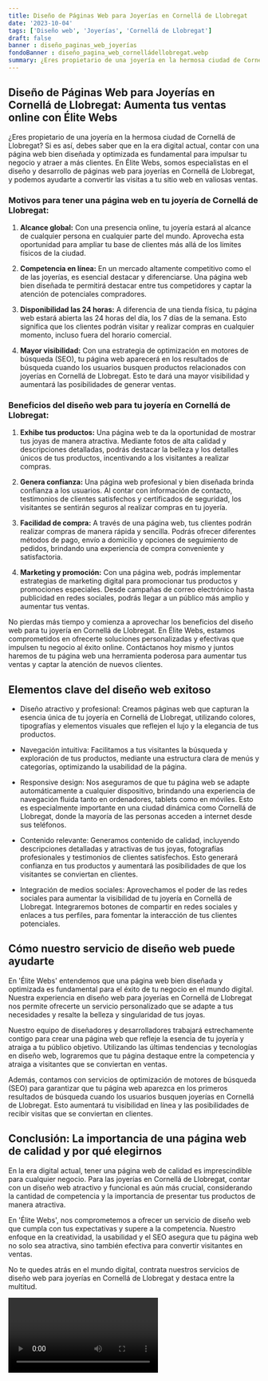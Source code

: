```yaml
---
title: Diseño de Páginas Web para Joyerías en Cornellá de Llobregat
date: '2023-10-04'
tags: ['Diseño web', 'Joyerías', 'Cornellá de Llobregat']
draft: false
banner : diseño_paginas_web_joyerías
fondoBanner : diseño_pagina_web_cornelládellobregat.webp
summary: ¿Eres propietario de una joyería en la hermosa ciudad de Cornellá de Llobregat? Si es así, debes saber que en la era digital actual, contar con una página web bien diseñada y optimizada es fundamental para impulsar tu negocio y atraer a más clientes. En Élite Webs, somos especialistas en el diseño y desarrollo de páginas web para joyerías en Cornellá de Llobregat, y podemos ayudarte a convertir las visitas a tu sitio web en valiosas ventas.
---
```


## Diseño de Páginas Web para Joyerías en Cornellá de Llobregat: Aumenta tus ventas online con Élite Webs

¿Eres propietario de una joyería en la hermosa ciudad de Cornellá de Llobregat? Si es así, debes saber que en la era digital actual, contar con una página web bien diseñada y optimizada es fundamental para impulsar tu negocio y atraer a más clientes. En Élite Webs, somos especialistas en el diseño y desarrollo de páginas web para joyerías en Cornellá de Llobregat, y podemos ayudarte a convertir las visitas a tu sitio web en valiosas ventas.

### Motivos para tener una página web en tu joyería de Cornellá de Llobregat:

1. **Alcance global:** Con una presencia online, tu joyería estará al alcance de cualquier persona en cualquier parte del mundo. Aprovecha esta oportunidad para ampliar tu base de clientes más allá de los límites físicos de la ciudad.

2. **Competencia en línea:** En un mercado altamente competitivo como el de las joyerías, es esencial destacar y diferenciarse. Una página web bien diseñada te permitirá destacar entre tus competidores y captar la atención de potenciales compradores.

3. **Disponibilidad las 24 horas:** A diferencia de una tienda física, tu página web estará abierta las 24 horas del día, los 7 días de la semana. Esto significa que los clientes podrán visitar y realizar compras en cualquier momento, incluso fuera del horario comercial.

4. **Mayor visibilidad:** Con una estrategia de optimización en motores de búsqueda (SEO), tu página web aparecerá en los resultados de búsqueda cuando los usuarios busquen productos relacionados con joyerías en Cornellá de Llobregat. Esto te dará una mayor visibilidad y aumentará las posibilidades de generar ventas.

### Beneficios del diseño web para tu joyería en Cornellá de Llobregat:

1. **Exhibe tus productos:** Una página web te da la oportunidad de mostrar tus joyas de manera atractiva. Mediante fotos de alta calidad y descripciones detalladas, podrás destacar la belleza y los detalles únicos de tus productos, incentivando a los visitantes a realizar compras.

2. **Genera confianza:** Una página web profesional y bien diseñada brinda confianza a los usuarios. Al contar con información de contacto, testimonios de clientes satisfechos y certificados de seguridad, los visitantes se sentirán seguros al realizar compras en tu joyería.

3. **Facilidad de compra:** A través de una página web, tus clientes podrán realizar compras de manera rápida y sencilla. Podrás ofrecer diferentes métodos de pago, envío a domicilio y opciones de seguimiento de pedidos, brindando una experiencia de compra conveniente y satisfactoria.

4. **Marketing y promoción:** Con una página web, podrás implementar estrategias de marketing digital para promocionar tus productos y promociones especiales. Desde campañas de correo electrónico hasta publicidad en redes sociales, podrás llegar a un público más amplio y aumentar tus ventas.

No pierdas más tiempo y comienza a aprovechar los beneficios del diseño web para tu joyería en Cornellá de Llobregat. En Élite Webs, estamos comprometidos en ofrecerte soluciones personalizadas y efectivas que impulsen tu negocio al éxito online. Contáctanos hoy mismo y juntos haremos de tu página web una herramienta poderosa para aumentar tus ventas y captar la atención de nuevos clientes.

<GifSeo />

<Cta />

## Elementos clave del diseño web exitoso

- Diseño atractivo y profesional: Creamos páginas web que capturan la esencia única de tu joyería en Cornellá de Llobregat, utilizando colores, tipografías y elementos visuales que reflejen el lujo y la elegancia de tus productos.

- Navegación intuitiva: Facilitamos a tus visitantes la búsqueda y exploración de tus productos, mediante una estructura clara de menús y categorías, optimizando la usabilidad de la página.

- Responsive design: Nos aseguramos de que tu página web se adapte automáticamente a cualquier dispositivo, brindando una experiencia de navegación fluida tanto en ordenadores, tablets como en móviles. Esto es especialmente importante en una ciudad dinámica como Cornellá de Llobregat, donde la mayoría de las personas acceden a internet desde sus teléfonos.

- Contenido relevante: Generamos contenido de calidad, incluyendo descripciones detalladas y atractivas de tus joyas, fotografías profesionales y testimonios de clientes satisfechos. Esto generará confianza en tus productos y aumentará las posibilidades de que los visitantes se conviertan en clientes.

- Integración de medios sociales: Aprovechamos el poder de las redes sociales para aumentar la visibilidad de tu joyería en Cornellá de Llobregat. Integraremos botones de compartir en redes sociales y enlaces a tus perfiles, para fomentar la interacción de tus clientes potenciales.

## Cómo nuestro servicio de diseño web puede ayudarte

En 'Élite Webs' entendemos que una página web bien diseñada y optimizada es fundamental para el éxito de tu negocio en el mundo digital. Nuestra experiencia en diseño web para joyerías en Cornellá de Llobregat nos permite ofrecerte un servicio personalizado que se adapte a tus necesidades y resalte la belleza y singularidad de tus joyas.

Nuestro equipo de diseñadores y desarrolladores trabajará estrechamente contigo para crear una página web que refleje la esencia de tu joyería y atraiga a tu público objetivo. Utilizando las últimas tendencias y tecnologías en diseño web, lograremos que tu página destaque entre la competencia y atraiga a visitantes que se conviertan en ventas.

Además, contamos con servicios de optimización de motores de búsqueda (SEO) para garantizar que tu página web aparezca en los primeros resultados de búsqueda cuando los usuarios busquen joyerías en Cornellá de Llobregat. Esto aumentará tu visibilidad en línea y las posibilidades de recibir visitas que se conviertan en clientes.

## Conclusión: La importancia de una página web de calidad y por qué elegirnos

En la era digital actual, tener una página web de calidad es imprescindible para cualquier negocio. Para las joyerías en Cornellá de Llobregat, contar con un diseño web atractivo y funcional es aún más crucial, considerando la cantidad de competencia y la importancia de presentar tus productos de manera atractiva.

En 'Élite Webs', nos comprometemos a ofrecer un servicio de diseño web que cumpla con tus expectativas y supere a la competencia. Nuestro enfoque en la creatividad, la usabilidad y el SEO asegura que tu página web no solo sea atractiva, sino también efectiva para convertir visitantes en ventas.

No te quedes atrás en el mundo digital, contrata nuestros servicios de diseño web para joyerías en Cornellá de Llobregat y destaca entre la multitud.

<Video />

<CtaBot job='Joyerías' city='Cornellá de Llobregat'/>

<Gmaps query='Cornellá de Llobregat+españa+maps' />
